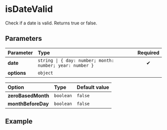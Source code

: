 
# isDateValid

Check if a date is valid. Returns true or false.

## Parameters

| Parameter   | Type                                                      | Required |
| :---------- | :-------------------------------------------------------- | :------: |
| **date**    | `string \| { day: number; month: number; year: number }` |    ✔     |
| **options** | `object`                                                  |          |

| Option             | Type      | Default value |
| :----------------- | :-------- | :------------ |
| **zeroBasedMonth** | `boolean` | `false`       |
| **monthBeforeDay** | `boolean` | `false`       |

## Example

<Example date="17. 6. 1986" />
<Example date={{ day: 17, month: 6, year: 1986 }} />
<Example date="31-12-1986" zeroBasedMonth />
<Example date="06/17/1986" monthBeforeDay />
